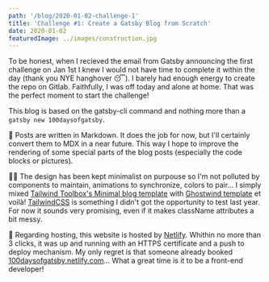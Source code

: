 ```yaml
---
path: '/blog/2020-01-02-challenge-1'
title: 'Challenge #1: Create a Gatsby Blog from Scratch'
date: 2020-01-02
featuredImage: ../images/construction.jpg
---
```


To be honest, when I recieved the email from Gatsby announcing the first challenge on Jan 1st I knew I would not have time to complete it within the day (thank you NYE hanghover 😴). I barely had enough energy to create the repo on Gitlab. Faithfully, I was off today and alone at home. That was the perfect moment to start the challenge!

This blog is based on the gatsby-cli command and nothing more than a `gatsby new 100daysofgatsby`.

📝 Posts are written in Markdown. It does the job for now, but I'll certainly convert them to MDX in a near future. This way I hope to improve the rendering of some special parts of the blog posts (especially the code blocks or pictures).

👨‍🎨 The design has been kept minimalist on purpouse so I'm not polluted by components to maintain, animations to synchronize, colors to pair... I simply mixed [Tailwind Toolbox's Minimal blog template](https://github.com/tailwindtoolbox/Minimal-Blog) with [Ghostwind template](https://github.com/tailwindtoolbox/Ghostwind) et voilà! [TailwindCSS](https://tailwindcss.com/) is something I didn't got the opportunity to test last year. For now it sounds very promising, even if it makes className attributes a bit messy.

🚚 Regarding hosting, this website is hosted by [Netlify](https://netlify.com). Whithin no more than 3 clicks, it was up and running with an HTTPS certificate and a push to deploy mechanism. My only regret is that someone already booked [100daysofgatsby.netlify.com](https://100daysofgatsby.netlify.com)... What a great time is it to be a front-end developer!
